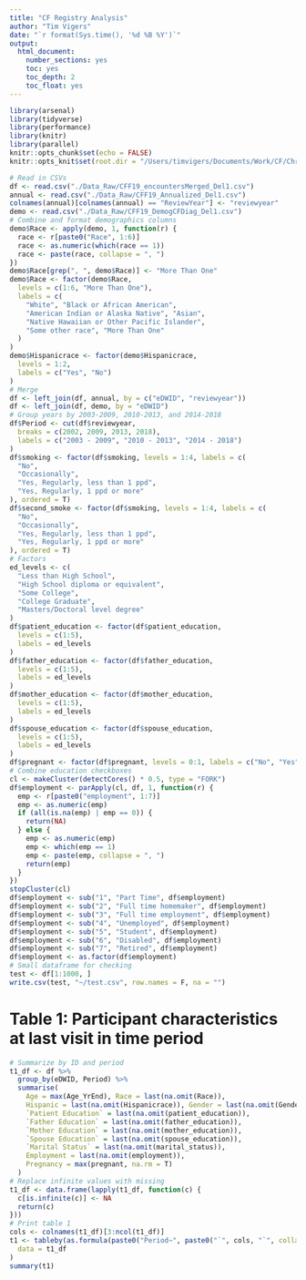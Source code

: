 ```yaml
---
title: "CF Registry Analysis"
author: "Tim Vigers"
date: "`r format(Sys.time(), '%d %B %Y')`"
output:
  html_document:
    number_sections: yes
    toc: yes
    toc_depth: 2
    toc_float: yes
---
```


```r
library(arsenal)
library(tidyverse)
library(performance)
library(knitr)
library(parallel)
knitr::opts_chunk$set(echo = FALSE)
knitr::opts_knit$set(root.dir = "/Users/timvigers/Documents/Work/CF/Christine Chan/CF Registry")
```

```r
# Read in CSVs
df <- read.csv("./Data_Raw/CFF19_encountersMerged_Del1.csv")
annual <- read.csv("./Data_Raw/CFF19_Annualized_Del1.csv")
colnames(annual)[colnames(annual) == "ReviewYear"] <- "reviewyear"
demo <- read.csv("./Data_Raw/CFF19_DemogCFDiag_Del1.csv")
# Combine and format demographics columns
demo$Race <- apply(demo, 1, function(r) {
  race <- r[paste0("Race", 1:6)]
  race <- as.numeric(which(race == 1))
  race <- paste(race, collapse = ", ")
})
demo$Race[grep(", ", demo$Race)] <- "More Than One"
demo$Race <- factor(demo$Race,
  levels = c(1:6, "More Than One"),
  labels = c(
    "White", "Black or African American",
    "American Indian or Alaska Native", "Asian",
    "Native Hawaiian or Other Pacific Islander",
    "Some other race", "More Than One"
  )
)
demo$Hispanicrace <- factor(demo$Hispanicrace,
  levels = 1:2,
  labels = c("Yes", "No")
)
# Merge
df <- left_join(df, annual, by = c("eDWID", "reviewyear"))
df <- left_join(df, demo, by = "eDWID")
# Group years by 2003-2009, 2010-2013, and 2014-2018
df$Period <- cut(df$reviewyear,
  breaks = c(2002, 2009, 2013, 2018),
  labels = c("2003 - 2009", "2010 - 2013", "2014 - 2018")
)
df$smoking <- factor(df$smoking, levels = 1:4, labels = c(
  "No",
  "Occasionally",
  "Yes, Regularly, less than 1 ppd",
  "Yes, Regularly, 1 ppd or more"
), ordered = T)
df$second_smoke <- factor(df$smoking, levels = 1:4, labels = c(
  "No",
  "Occasionally",
  "Yes, Regularly, less than 1 ppd",
  "Yes, Regularly, 1 ppd or more"
), ordered = T)
# Factors
ed_levels <- c(
  "Less than High School",
  "High School diploma or equivalent",
  "Some College",
  "College Graduate",
  "Masters/Doctoral level degree"
)
df$patient_education <- factor(df$patient_education,
  levels = c(1:5),
  labels = ed_levels
)
df$father_education <- factor(df$father_education,
  levels = c(1:5),
  labels = ed_levels
)
df$mother_education <- factor(df$mother_education,
  levels = c(1:5),
  labels = ed_levels
)
df$spouse_education <- factor(df$spouse_education,
  levels = c(1:5),
  labels = ed_levels
)
df$pregnant <- factor(df$pregnant, levels = 0:1, labels = c("No", "Yes"), ordered = T)
# Combine education checkboxes
cl <- makeCluster(detectCores() * 0.5, type = "FORK")
df$employment <- parApply(cl, df, 1, function(r) {
  emp <- r[paste0("employment", 1:7)]
  emp <- as.numeric(emp)
  if (all(is.na(emp) | emp == 0)) {
    return(NA)
  } else {
    emp <- as.numeric(emp)
    emp <- which(emp == 1)
    emp <- paste(emp, collapse = ", ")
    return(emp)
  }
})
stopCluster(cl)
df$employment <- sub("1", "Part Time", df$employment)
df$employment <- sub("2", "Full time homemaker", df$employment)
df$employment <- sub("3", "Full time employment", df$employment)
df$employment <- sub("4", "Unemployed", df$employment)
df$employment <- sub("5", "Student", df$employment)
df$employment <- sub("6", "Disabled", df$employment)
df$employment <- sub("7", "Retired", df$employment)
df$employment <- as.factor(df$employment)
# Small dataframe for checking
test <- df[1:1000, ]
write.csv(test, "~/test.csv", row.names = F, na = "")
```

# Table 1: Participant characteristics at last visit in time period

```r
# Summarize by ID and period
t1_df <- df %>%
  group_by(eDWID, Period) %>%
  summarise(
    Age = max(Age_YrEnd), Race = last(na.omit(Race)),
    Hispanic = last(na.omit(Hispanicrace)), Gender = last(na.omit(Gender)),
    `Patient Education` = last(na.omit(patient_education)),
    `Father Education` = last(na.omit(father_education)),
    `Mother Education` = last(na.omit(mother_education)),
    `Spouse Education` = last(na.omit(spouse_education)),
    `Marital Status` = last(na.omit(marital_status)),
    Employment = last(na.omit(employment)),
    Pregnancy = max(pregnant, na.rm = T)
  )
# Replace infinite values with missing
t1_df <- data.frame(lapply(t1_df, function(c) {
  c[is.infinite(c)] <- NA
  return(c)
}))
# Print table 1
cols <- colnames(t1_df)[3:ncol(t1_df)]
t1 <- tableby(as.formula(paste0("Period~", paste0("`", cols, "`", collapse = "+"))),
  data = t1_df
)
summary(t1)
```
